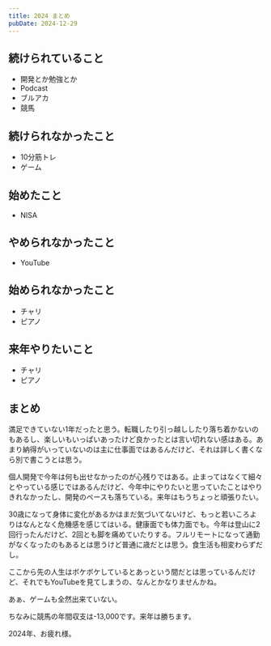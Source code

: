 ```yaml
---
title: 2024 まとめ
pubDate: 2024-12-29
---
```


## 続けられていること
- 開発とか勉強とか
- Podcast
- ブルアカ
- 競馬

## 続けられなかったこと
- 10分筋トレ
- ゲーム

## 始めたこと
- NISA

## やめられなかったこと
- YouTube

## 始められなかったこと
- チャリ
- ピアノ

## 来年やりたいこと
- チャリ
- ピアノ

## まとめ
満足できていない1年だったと思う。転職したり引っ越ししたり落ち着かないのもあるし、楽しいもいっぱいあったけど良かったとは言い切れない感はある。あまり納得がいっていないのは主に仕事面ではあるんだけど、それは詳しく書くなら別で書こうとは思う。

個人開発で今年は何も出せなかったのが心残りではある。止まってはなくて細々とやっている感じではあるんだけど、今年中にやりたいと思っていたことはやりきれなかったし、開発のペースも落ちている。来年はもうちょっと頑張りたい。

30歳になって身体に変化があるかはまだ気づいてないけど、もっと若いころよりはなんとなく危機感を感じてはいる。健康面でも体力面でも。今年は登山に2回行ったんだけど、2回とも脚を痛めていたりする。フルリモートになって通勤がなくなったのもあるとは思うけど普通に歳だとは思う。食生活も相変わらずだし。

ここから先の人生はボケボケしているとあっという間だとは思っているんだけど、それでもYouTubeを見てしまうの、なんとかなりませんかね。

あぁ、ゲームも全然出来ていない。

ちなみに競馬の年間収支は-13,000です。来年は勝ちます。

2024年、お疲れ様。